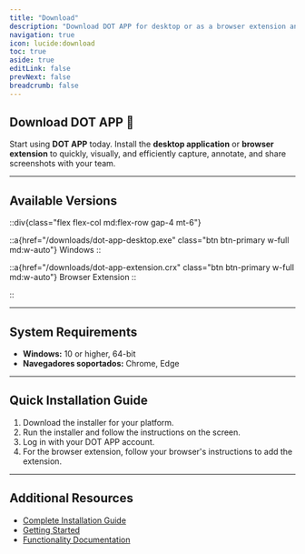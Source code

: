 ```yaml
---
title: "Download"
description: "Download DOT APP for desktop or as a browser extension and start collaborating visually."
navigation: true
icon: lucide:download
toc: true
aside: true
editLink: false
prevNext: false
breadcrumb: false
---
```


## Download DOT APP 🚀

Start using **DOT APP** today. 
Install the **desktop application** or **browser extension** to quickly, visually, and efficiently capture, annotate, and share screenshots with your team.

---

## Available Versions

::div{class="flex flex-col md:flex-row gap-4 mt-6"}

  ::a{href="/downloads/dot-app-desktop.exe" class="btn btn-primary w-full md:w-auto"}
    Windows
  ::

  ::a{href="/downloads/dot-app-extension.crx" class="btn btn-primary w-full md:w-auto"}
    Browser Extension
  ::

::

---

## System Requirements

- **Windows:** 10 or higher, 64-bit  
- **Navegadores soportados:** Chrome, Edge

---

## Quick Installation Guide

1. Download the installer for your platform.  
2. Run the installer and follow the instructions on the screen. 
3. Log in with your DOT APP account.  
4. For the browser extension, follow your browser's instructions to add the extension.  

---

## Additional Resources

- [Complete Installation Guide](/getting-started/installation)  
- [Getting Started](/getting-started/quick-start)  
- [Functionality Documentation](/user-guide/features)  
